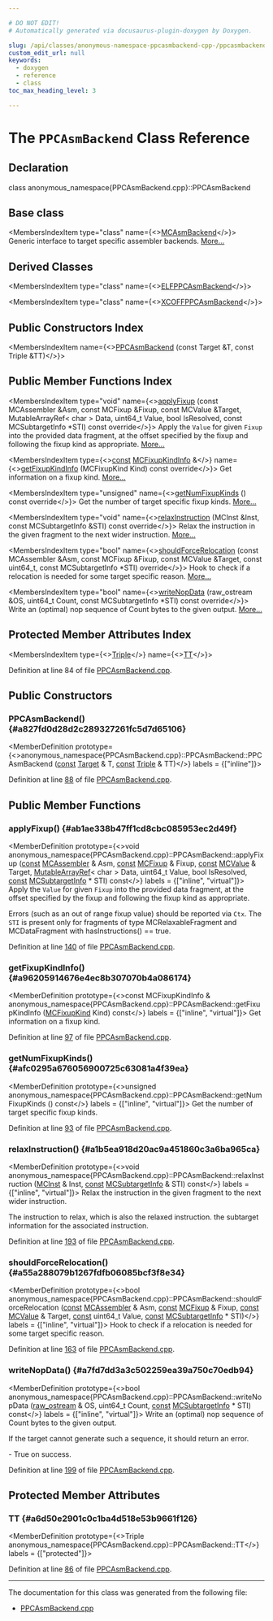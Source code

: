```yaml
---

# DO NOT EDIT!
# Automatically generated via docusaurus-plugin-doxygen by Doxygen.

slug: /api/classes/anonymous-namespace-ppcasmbackend-cpp-/ppcasmbackend
custom_edit_url: null
keywords:
  - doxygen
  - reference
  - class
toc_max_heading_level: 3

---
```





# The `PPCAsmBackend` Class Reference

<DoxygenPage pluginConfig={pluginConfig}>



## Declaration

<CodeBlock>class anonymous_namespace{PPCAsmBackend.cpp}::PPCAsmBackend</CodeBlock>

## Base class

<MembersIndex>

<MembersIndexItem
  type="class"
  name={<><a href="/docs/api/classes/llvm/mcasmbackend">MCAsmBackend</a></>}>
Generic interface to target specific assembler backends. <a href="/docs/api/classes/llvm/mcasmbackend/#details">More...</a>
</MembersIndexItem>

</MembersIndex>

## Derived Classes

<MembersIndex>

<MembersIndexItem
  type="class"
  name={<><a href="/docs/api/classes/anonymous-namespace-ppcasmbackend-cpp-/elfppcasmbackend">ELFPPCAsmBackend</a></>}>
</MembersIndexItem>

<MembersIndexItem
  type="class"
  name={<><a href="/docs/api/classes/anonymous-namespace-ppcasmbackend-cpp-/xcoffppcasmbackend">XCOFFPPCAsmBackend</a></>}>
</MembersIndexItem>

</MembersIndex>

## Public Constructors Index

<MembersIndex>

<MembersIndexItem
  name={<><a href="#a827fd0d28d2c289327261fc5d7d65106">PPCAsmBackend</a> (const Target &amp;T, const Triple &amp;TT)</>}>
</MembersIndexItem>

</MembersIndex>

## Public Member Functions Index

<MembersIndex>

<MembersIndexItem
  type="void"
  name={<><a href="#ab1ae338b47ff1cd8cbc085953ec2d49f">applyFixup</a> (const MCAssembler &amp;Asm, const MCFixup &amp;Fixup, const MCValue &amp;Target, MutableArrayRef&lt; char &gt; Data, uint64&#95;t Value, bool IsResolved, const MCSubtargetInfo &#42;STI) const override</>}>
Apply the <code>Value</code> for given <code>Fixup</code> into the provided data fragment, at the offset specified by the fixup and following the fixup kind as appropriate. <a href="#ab1ae338b47ff1cd8cbc085953ec2d49f">More...</a>
</MembersIndexItem>

<MembersIndexItem
  type={<><a href="/docs/api/files/lib/lib/target/lib/target/aarch64/aarch64promoteconstant-cpp/#a90f8350fecae261c25be85d38b451bff">const</a> <a href="/docs/api/structs/llvm/mcfixupkindinfo">MCFixupKindInfo</a> &amp;</>}
  name={<><a href="#a96205914676e4ec8b307070b4a086174">getFixupKindInfo</a> (MCFixupKind Kind) const override</>}>
Get information on a fixup kind. <a href="#a96205914676e4ec8b307070b4a086174">More...</a>
</MembersIndexItem>

<MembersIndexItem
  type="unsigned"
  name={<><a href="#afc0295a676056900725c63081a4f39ea">getNumFixupKinds</a> () const override</>}>
Get the number of target specific fixup kinds. <a href="#afc0295a676056900725c63081a4f39ea">More...</a>
</MembersIndexItem>

<MembersIndexItem
  type="void"
  name={<><a href="#a1b5ea918d20ac9a451860c3a6ba965ca">relaxInstruction</a> (MCInst &amp;Inst, const MCSubtargetInfo &amp;STI) const override</>}>
Relax the instruction in the given fragment to the next wider instruction. <a href="#a1b5ea918d20ac9a451860c3a6ba965ca">More...</a>
</MembersIndexItem>

<MembersIndexItem
  type="bool"
  name={<><a href="#a55a288079b1267fdfb06085bcf3f8e34">shouldForceRelocation</a> (const MCAssembler &amp;Asm, const MCFixup &amp;Fixup, const MCValue &amp;Target, const uint64&#95;t, const MCSubtargetInfo &#42;STI) override</>}>
Hook to check if a relocation is needed for some target specific reason. <a href="#a55a288079b1267fdfb06085bcf3f8e34">More...</a>
</MembersIndexItem>

<MembersIndexItem
  type="bool"
  name={<><a href="#a7fd7dd3a3c502259ea39a750c70edb94">writeNopData</a> (raw&#95;ostream &amp;OS, uint64&#95;t Count, const MCSubtargetInfo &#42;STI) const override</>}>
Write an (optimal) nop sequence of Count bytes to the given output. <a href="#a7fd7dd3a3c502259ea39a750c70edb94">More...</a>
</MembersIndexItem>

</MembersIndex>

## Protected Member Attributes Index

<MembersIndex>

<MembersIndexItem
  type={<><a href="/docs/api/classes/llvm/triple">Triple</a></>}
  name={<><a href="#a6d50e2901c0c1ba4d518e53b9661f126">TT</a></>}>
</MembersIndexItem>

</MembersIndex>


Definition at line 84 of file <a href="/docs/api/files/lib/lib/target/lib/target/powerpc/lib/target/powerpc/mctargetdesc/ppcasmbackend-cpp">PPCAsmBackend.cpp</a>.

<SectionDefinition>

## Public Constructors

### PPCAsmBackend() {#a827fd0d28d2c289327261fc5d7d65106}

<MemberDefinition
  prototype={<>anonymous&#95;namespace&#123;PPCAsmBackend.cpp&#125;::PPCAsmBackend::PPCAsmBackend (<a href="/docs/api/files/lib/lib/target/lib/target/aarch64/aarch64promoteconstant-cpp/#a90f8350fecae261c25be85d38b451bff">const</a> <a href="/docs/api/classes/llvm/target">Target</a> &amp; T, <a href="/docs/api/files/lib/lib/target/lib/target/aarch64/aarch64promoteconstant-cpp/#a90f8350fecae261c25be85d38b451bff">const</a> <a href="/docs/api/classes/llvm/triple">Triple</a> &amp; TT)</>}
  labels = {["inline"]}>

Definition at line <a href="/docs/api/files/lib/lib/target/lib/target/powerpc/lib/target/powerpc/mctargetdesc/ppcasmbackend-cpp/#l00088">88</a> of file <a href="/docs/api/files/lib/lib/target/lib/target/powerpc/lib/target/powerpc/mctargetdesc/ppcasmbackend-cpp">PPCAsmBackend.cpp</a>.
</MemberDefinition>

</SectionDefinition>

<SectionDefinition>

## Public Member Functions

### applyFixup() {#ab1ae338b47ff1cd8cbc085953ec2d49f}

<MemberDefinition
  prototype={<>void anonymous&#95;namespace&#123;PPCAsmBackend.cpp&#125;::PPCAsmBackend::applyFixup (<a href="/docs/api/files/lib/lib/target/lib/target/aarch64/aarch64promoteconstant-cpp/#a90f8350fecae261c25be85d38b451bff">const</a> <a href="/docs/api/classes/llvm/mcassembler">MCAssembler</a> &amp; Asm, <a href="/docs/api/files/lib/lib/target/lib/target/aarch64/aarch64promoteconstant-cpp/#a90f8350fecae261c25be85d38b451bff">const</a> <a href="/docs/api/classes/llvm/mcfixup">MCFixup</a> &amp; Fixup, <a href="/docs/api/files/lib/lib/target/lib/target/aarch64/aarch64promoteconstant-cpp/#a90f8350fecae261c25be85d38b451bff">const</a> <a href="/docs/api/classes/llvm/mcvalue">MCValue</a> &amp; Target, <a href="/docs/api/classes/llvm/mutablearrayref">MutableArrayRef</a>&lt; char &gt; Data, uint64&#95;t Value, bool IsResolved, <a href="/docs/api/files/lib/lib/target/lib/target/aarch64/aarch64promoteconstant-cpp/#a90f8350fecae261c25be85d38b451bff">const</a> <a href="/docs/api/classes/llvm/mcsubtargetinfo">MCSubtargetInfo</a> &#42; STI) const</>}
  labels = {["inline", "virtual"]}>
Apply the <code>Value</code> for given <code>Fixup</code> into the provided data fragment, at the offset specified by the fixup and following the fixup kind as appropriate.

Errors (such as an out of range fixup value) should be reported via <code>Ctx</code>. The <code>STI</code> is present only for fragments of type MCRelaxableFragment and MCDataFragment with hasInstructions() == true.

Definition at line <a href="/docs/api/files/lib/lib/target/lib/target/powerpc/lib/target/powerpc/mctargetdesc/ppcasmbackend-cpp/#l00140">140</a> of file <a href="/docs/api/files/lib/lib/target/lib/target/powerpc/lib/target/powerpc/mctargetdesc/ppcasmbackend-cpp">PPCAsmBackend.cpp</a>.
</MemberDefinition>

### getFixupKindInfo() {#a96205914676e4ec8b307070b4a086174}

<MemberDefinition
  prototype={<>const MCFixupKindInfo &amp; anonymous&#95;namespace&#123;PPCAsmBackend.cpp&#125;::PPCAsmBackend::getFixupKindInfo (<a href="/docs/api/namespaces/llvm/#a84cef097f15848752272d38769011f58">MCFixupKind</a> Kind) const</>}
  labels = {["inline", "virtual"]}>
Get information on a fixup kind.

Definition at line <a href="/docs/api/files/lib/lib/target/lib/target/powerpc/lib/target/powerpc/mctargetdesc/ppcasmbackend-cpp/#l00097">97</a> of file <a href="/docs/api/files/lib/lib/target/lib/target/powerpc/lib/target/powerpc/mctargetdesc/ppcasmbackend-cpp">PPCAsmBackend.cpp</a>.
</MemberDefinition>

### getNumFixupKinds() {#afc0295a676056900725c63081a4f39ea}

<MemberDefinition
  prototype={<>unsigned anonymous&#95;namespace&#123;PPCAsmBackend.cpp&#125;::PPCAsmBackend::getNumFixupKinds () const</>}
  labels = {["inline", "virtual"]}>
Get the number of target specific fixup kinds.

Definition at line <a href="/docs/api/files/lib/lib/target/lib/target/powerpc/lib/target/powerpc/mctargetdesc/ppcasmbackend-cpp/#l00093">93</a> of file <a href="/docs/api/files/lib/lib/target/lib/target/powerpc/lib/target/powerpc/mctargetdesc/ppcasmbackend-cpp">PPCAsmBackend.cpp</a>.
</MemberDefinition>

### relaxInstruction() {#a1b5ea918d20ac9a451860c3a6ba965ca}

<MemberDefinition
  prototype={<>void anonymous&#95;namespace&#123;PPCAsmBackend.cpp&#125;::PPCAsmBackend::relaxInstruction (<a href="/docs/api/classes/llvm/mcinst">MCInst</a> &amp; Inst, <a href="/docs/api/files/lib/lib/target/lib/target/aarch64/aarch64promoteconstant-cpp/#a90f8350fecae261c25be85d38b451bff">const</a> <a href="/docs/api/classes/llvm/mcsubtargetinfo">MCSubtargetInfo</a> &amp; STI) const</>}
  labels = {["inline", "virtual"]}>
Relax the instruction in the given fragment to the next wider instruction.

<ParametersList title="Parameters">
<ParametersListItem name="[out] Inst">The instruction to relax, which is also the relaxed instruction.</ParametersListItem>
<ParametersListItem name="STI">the subtarget information for the associated instruction.</ParametersListItem>
</ParametersList>

Definition at line <a href="/docs/api/files/lib/lib/target/lib/target/powerpc/lib/target/powerpc/mctargetdesc/ppcasmbackend-cpp/#l00193">193</a> of file <a href="/docs/api/files/lib/lib/target/lib/target/powerpc/lib/target/powerpc/mctargetdesc/ppcasmbackend-cpp">PPCAsmBackend.cpp</a>.
</MemberDefinition>

### shouldForceRelocation() {#a55a288079b1267fdfb06085bcf3f8e34}

<MemberDefinition
  prototype={<>bool anonymous&#95;namespace&#123;PPCAsmBackend.cpp&#125;::PPCAsmBackend::shouldForceRelocation (<a href="/docs/api/files/lib/lib/target/lib/target/aarch64/aarch64promoteconstant-cpp/#a90f8350fecae261c25be85d38b451bff">const</a> <a href="/docs/api/classes/llvm/mcassembler">MCAssembler</a> &amp; Asm, <a href="/docs/api/files/lib/lib/target/lib/target/aarch64/aarch64promoteconstant-cpp/#a90f8350fecae261c25be85d38b451bff">const</a> <a href="/docs/api/classes/llvm/mcfixup">MCFixup</a> &amp; Fixup, <a href="/docs/api/files/lib/lib/target/lib/target/aarch64/aarch64promoteconstant-cpp/#a90f8350fecae261c25be85d38b451bff">const</a> <a href="/docs/api/classes/llvm/mcvalue">MCValue</a> &amp; Target, <a href="/docs/api/files/lib/lib/target/lib/target/aarch64/aarch64promoteconstant-cpp/#a90f8350fecae261c25be85d38b451bff">const</a> uint64&#95;t Value, <a href="/docs/api/files/lib/lib/target/lib/target/aarch64/aarch64promoteconstant-cpp/#a90f8350fecae261c25be85d38b451bff">const</a> <a href="/docs/api/classes/llvm/mcsubtargetinfo">MCSubtargetInfo</a> &#42; STI)</>}
  labels = {["inline", "virtual"]}>
Hook to check if a relocation is needed for some target specific reason.

Definition at line <a href="/docs/api/files/lib/lib/target/lib/target/powerpc/lib/target/powerpc/mctargetdesc/ppcasmbackend-cpp/#l00163">163</a> of file <a href="/docs/api/files/lib/lib/target/lib/target/powerpc/lib/target/powerpc/mctargetdesc/ppcasmbackend-cpp">PPCAsmBackend.cpp</a>.
</MemberDefinition>

### writeNopData() {#a7fd7dd3a3c502259ea39a750c70edb94}

<MemberDefinition
  prototype={<>bool anonymous&#95;namespace&#123;PPCAsmBackend.cpp&#125;::PPCAsmBackend::writeNopData (<a href="/docs/api/classes/llvm/raw-ostream">raw&#95;ostream</a> &amp; OS, uint64&#95;t Count, <a href="/docs/api/files/lib/lib/target/lib/target/aarch64/aarch64promoteconstant-cpp/#a90f8350fecae261c25be85d38b451bff">const</a> <a href="/docs/api/classes/llvm/mcsubtargetinfo">MCSubtargetInfo</a> &#42; STI) const</>}
  labels = {["inline", "virtual"]}>
Write an (optimal) nop sequence of Count bytes to the given output.

If the target cannot generate such a sequence, it should return an error.


<SectionUser title="Returns">
- True on success.
</SectionUser>

Definition at line <a href="/docs/api/files/lib/lib/target/lib/target/powerpc/lib/target/powerpc/mctargetdesc/ppcasmbackend-cpp/#l00199">199</a> of file <a href="/docs/api/files/lib/lib/target/lib/target/powerpc/lib/target/powerpc/mctargetdesc/ppcasmbackend-cpp">PPCAsmBackend.cpp</a>.
</MemberDefinition>

</SectionDefinition>

<SectionDefinition>

## Protected Member Attributes

### TT {#a6d50e2901c0c1ba4d518e53b9661f126}

<MemberDefinition
  prototype={<>Triple anonymous&#95;namespace&#123;PPCAsmBackend.cpp&#125;::PPCAsmBackend::TT</>}
  labels = {["protected"]}>

Definition at line <a href="/docs/api/files/lib/lib/target/lib/target/powerpc/lib/target/powerpc/mctargetdesc/ppcasmbackend-cpp/#l00086">86</a> of file <a href="/docs/api/files/lib/lib/target/lib/target/powerpc/lib/target/powerpc/mctargetdesc/ppcasmbackend-cpp">PPCAsmBackend.cpp</a>.
</MemberDefinition>

</SectionDefinition>

<hr/>

The documentation for this class was generated from the following file:

<ul>
<li><a href="/docs/api/files/lib/lib/target/lib/target/powerpc/lib/target/powerpc/mctargetdesc/ppcasmbackend-cpp">PPCAsmBackend.cpp</a></li>
</ul>

</DoxygenPage>
